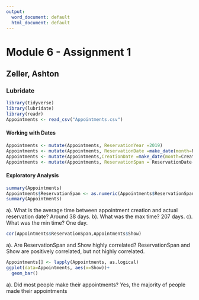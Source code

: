 ```yaml
---
output:
  word_document: default
  html_document: default
---
```

# Module 6 - Assignment 1 
## Zeller, Ashton
### Lubridate

```r
library(tidyverse)
library(lubridate)
library(readr)
Appointments <- read_csv("Appointments.csv")
```

#### Working with Dates
```r
Appointments <- mutate(Appointments, ReservationYear =2019)
Appointments <- mutate(Appointments, ReservationDate =make_date(month=ReservationMonth,day=ReservationDay,year=ReservationYear))
Appointments <- mutate(Appointments,CreationDate =make_date(month=CreationMonth,day=CreationDay,year=CreationYear))
Appointments <- mutate(Appointments, ReservationSpan = ReservationDate-CreationDate)
```

#### Exploratory Analysis
```r
summary(Appointments)
Appointments$ReservationSpan <- as.numeric(Appointments$ReservationSpan)
summary(Appointments)
```
a). What is the average time between appointment creation and actual reservation date? 
Around 38 days. 
b). What was the max time? 
207 days. 
c). What was the min time? 
One day. 

```r
cor(Appointments$ReservationSpan,Appointments$Show)
```

a). Are ReservationSpan and Show highly correlated? 
ReservationSpan and Show are positively correlated, but not highly correlated. 

```r
Appointments[] <- lapply(Appointments, as.logical)
ggplot(data=Appointments, aes(x=Show))+
  geom_bar()
```

a). Did most people make their appointments? 
Yes, the majority of people made their appointments


